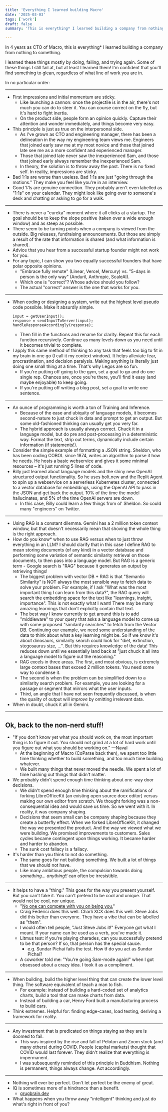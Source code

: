 ```yaml
---
title: 'Everything I learned building Macro'
date: '2025-03-03'
tags: ['work']
draft: false
summary: 'This is everything* I learned building a company from nothing to something.'

---
```


In 4 years as CTO of Macro, this is everything* I learned building a company from nothing to something. 

I learned these things mostly by doing, failing, and trying again. Some of these things I still fail at, but at least I learned them! I'm confident that you'll find something to glean, regardless of what line of work you are in.

In no particular order:

---

- First impressions and initial momentum are sticky.
  - Like launching a cannon: once the projectile is in the air, there's not much you can do to steer it. You can course correct on the fly, but it's hard to fight inertia.
  - On the product side, people form an opinion quickly. Capture their attention and wonder immediately, and things become very easy.
- This principle is just as true on the interpersonal side. 
  - As I've grown as CTO and engineering manager, there has been a delineation in the way my engineering team views me. Engineers that joined early saw me at my most novice and those that joined late see me as a more confident and experienced manager. 
  - Those that joined late never saw the inexperienced Sam, and those that joined early always remember the inexperienced Sam.
  - In theory, the solution is to throw away the past. There is no fixed self. In reality, impressions are sticky.
- Bad 1:1s are worse than useless. Bad 1:1s are just "going through the motions." They make you feel like you're in an interview. 
- Good 1:1s are genuine connection. They probably aren't even labelled as "1:1s" on your calendar. They might look like going over to someone's desk and chatting or asking to go for a walk.
---
- There is never a "eureka" moment where it all clicks at a startup. The goal should be to keep the slope positive (taken over a wide enough window) and as steep as possible. 
- There seem to be turning points when a company is viewed from the outside. Big releases, fundraising announcements. But those are simply a result of the rate that information is shared (and what information is shared).
- Advice that you hear from a successful startup founder might not work for you. 
- For any topic, I can show you two equally successful founders that have polar opposite opinions.
  - "Embrace fully remote" (Linear, Vercel, Mercury) vs. "5-days in person is the only way" (Anduril, Anthropic, ScaleAI). 
  - Which one is "correct"? Whose advice should you follow?
  - The actual "correct" answer is the one that works for you. 
---
- When coding or designing a system, write out the highest level pseudo code possible. Make it absurdly simple.
  ```
  input = getUserInput();
  response = sendInputToServer(input); 
  handleResponseAccordingly(response);
  ```
  - Then fill in the functions and rename for clarity. Repeat this for each function recursively. Continue as many levels down as you need until it becomes trivial to complete.
- I apply this same method of thinking to any task that feels too big to fit in my brain in one go (I call it my context window). It helps alleviate fear, procrastination, and decision paralysis. Making anything is literally just doing one small thing at a time. That's why Legos are so fun.
  - If you're putting off going to the gym, set a goal to go and do one single rep. Chances are, once you're there, you'll find it easy (and maybe enjoyable) to keep going.
  - If you're putting off writing a blog post, set a goal to write one sentence.
---
- An ounce of programming is worth a ton of Training and Inference.
  - Because of the ease and ubiquity of language models, it becomes second-nature to just chuck in data and prompt to get an output. But some old-fashioned thinking can usually get you very far. 
  - The hybrid approach is usually always correct. Chuck it in a language model, but do pre and post-processing in a deterministic way. Format the text, strip out terms, dynamically include certain information (if statements!).
- Consider the simple example of formatting a JSON string. Sheldon, who has been coding COBOL since 1874, writes an algorithm to parse it how he needs. He hosts a basic webservice and gives it some minimal resources – it's just running 5 lines of code. 
- Billy just learned about language models and the shiny new OpenAI structured output functionality. So he uses bolt.new and the Replit Agent to spin up a webservice on a serverless Kubernetes cluster, connected to a vector database for embeddings, using the OpenAI API to pass in the JSON and get back the output. 10% of the time the model hallucinates, and 5% of the time OpenAI servers are down.
  - In this case, Billy could learn a few things from ol' Sheldon. So could many "engineers" on Twitter.
---
- Using RAG is a constant dilemma. Gemini has a 2 million token context window, but that doesn't necessarily mean that shoving the whole thing is the right approach.
- How do you know* when to use RAG versus when to just throw everything in an LLM? I should clarify that in this case I define RAG to mean storing documents (of any kind) in a vector database and performing some variation of semantic similarity retrieval on those documents, to then pass into a language model. But RAG is a generic term - Google search is "RAG" because it generates an output by retrieving things!
  - The biggest problem with vector DB + RAG is that "Semantic Similarity" is NOT always the most sensible way to fetch data to solve your problem. For example, if I ask "What was the most important thing I can learn from this data?", the RAG query will search the embedding space for the text like "learnings, insight, importance". This is not exactly what I want! There may be many amazing learnings that don't explicitly contain that text.
  - The best way I know currently to get around this is to add "middleware" to your query that asks a language model to come up with some proposed "similarity searches" to fetch from the Vector DB. Continuing our example, we need some understanding of the data to think about what a key learning might be. So if we know it's about dinosaurs, similarity search could look for "diet, extinction, stegosaurus size, ...". But this requires knowledge of the data! This reduces down until we essentially land back at "just chuck it all into a language model to figure out the reasoning."
  - RAG excels in three areas. The first, and most obvious, is extremely large context bases that exceed 2 million tokens. You need some way to condense it. 
  - The second is when the problem can be simplified down to a similarity search problem. For example, you are looking for a passage or segment that mirrors what the user inputs. 
  - Third, an angle that I have not seen frequently discussed, is when the quality of output will _improve_ by omitting irrelevant data.
- When in doubt, chuck it all in Gemini.

---
Ok, back to the non-nerd stuff!
---

- "If you don't know yet what you should work on, the most important thing is to figure it out. You should not grind at a lot of hard work until you figure out what you should be working on." —Naval
  - At the beginning of Macro (CoParse back then), we spent too little time thinking whether to build something, and too much time building whatever.
  - We built many things that never moved the needle. We spent a lot of time hashing out things that didn't matter.
- We probably didn't spend enough time thinking about one-way door decisions.
  - We didn't spend enough time thinking about the ramifications of forking LibreOfficeKit (an existing open source docx editor) versus making our own editor from scratch. We thought forking was a non-consequential idea and would save us time. So we went with it. In reality, it was company shaping.
  - Decisions that seem small can be company shaping because they create a butterfly effect. When we forked LibreOfficeKit, it changed the way we presented the product. And the way we viewed what we were building. We promised improvements to customers. Sales cycles became contingent upon things working. It became harder and harder to abandon. 
  - The sunk cost fallacy is a fallacy. 
- It's harder than you think to not do something.
  - The same goes for not building something. We built a lot of things that we should not have. 
  - Like many ambitious people, the compulsion towards doing _something... anything!!_ can often be irresistible.
---
- It helps to have a "thing." This goes for the way you present yourself. But you can't fake it. You can't pretend to be cool and unique. That would not be cool, nor unique.
  - "[No one can compete with you on being you.](https://x.com/naval/status/797865441783709696)"
  - Craig Federici does this well. Charli XCX does this well. Steve Jobs did this better than everyone. They have a vibe that can be labelled as "them". 
  - I would often tell people, "Just Steve Jobs it!" Everyone got what I meant. If your name can be used as a verb, you've made it.
  - Litmus test: if you're playing charades, can you successfully pretend to be that person? If so, that person has the special sauce.
    - e.g. Sundar Pichai fails the test. How tf do you act as Sundar Pichai?
  - A coworker told me: "You're going Sam-mode again!" when I got obsessed about a crazy idea. I took it as a compliment.
---
- When building, build the higher level thing that can create the lower level thing. The software equivalent of teach a man to fish.
  - For example: instead of building a hard-coded set of analytics charts, build a tool that can make charts from data. 
  - Instead of building a car, Henry Ford built a manufacturing process to build cars.
- Think extremes. Helpful for: finding edge-cases, load testing, deriving a framework for reality.

---
- Any investment that is predicated on things staying as they are is doomed to fail. 
  - This was inspired by the rise and fall of Peloton and Zoom stock (and many others) during COVID. People (capital markets) thought that COVID would last forever. They didn't realize that everything is impermanent.
  - I was subsequently reminded of this principle in Buddhism. Nothing is permanent, things always change. Act accordingly.

---
- Nothing will ever be perfect. Don't let perfect be the enemy of great.
- IQ is sometimes more of a hindrance than a benefit.
  - [grugbrain.dev](https://grugbrain.dev)
- What happens when you throw away "intelligent" thinking and just do what's right in front of you?

